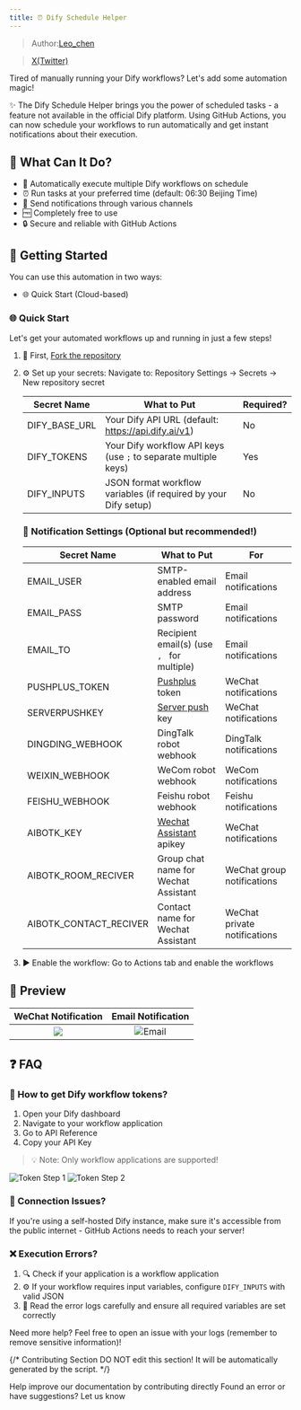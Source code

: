 ```yaml
---
title: ⏰ Dify Schedule Helper
---
```



> Author:[Leo_chen](https://github.com/leochen-g) 

> [X(Twitter)](https://x.com/leochen_code)

Tired of manually running your Dify workflows? Let's add some automation magic! 

✨ The Dify Schedule Helper brings you the power of scheduled tasks - a feature not available in the official Dify platform. Using GitHub Actions, you can now schedule your workflows to run automatically and get instant notifications about their execution.

## 🎯 What Can It Do?

- 🔄 Automatically execute multiple Dify workflows on schedule
- ⏰ Run tasks at your preferred time (default: 06:30 Beijing Time)
- 📱 Send notifications through various channels
- 🆓 Completely free to use
- 🔒 Secure and reliable with GitHub Actions

## 🚀 Getting Started

You can use this automation in two ways:
- 🌐 Quick Start (Cloud-based)

### 🌐 Quick Start

Let's get your automated workflows up and running in just a few steps!

1. 🍴 First, [Fork the repository](https://github.com/leochen-g/dify-schedule)

2. ⚙️ Set up your secrets:
   Navigate to: Repository Settings -> Secrets -> New repository secret

   | Secret Name | What to Put | Required? |
   |------------|-------------|-----------|
   | DIFY_BASE_URL | Your Dify API URL (default: https://api.dify.ai/v1) | No |
   | DIFY_TOKENS | Your Dify workflow API keys (use `;` to separate multiple keys) | Yes |
   | DIFY_INPUTS | JSON format workflow variables (if required by your Dify setup) | No |
   
   ### 📱 Notification Settings (Optional but recommended!)
   
   | Secret Name | What to Put | For |
   |------------|-------------|-----|
   | EMAIL_USER | SMTP-enabled email address | Email notifications |
   | EMAIL_PASS | SMTP password | Email notifications |
   | EMAIL_TO | Recipient email(s) (use `, ` for multiple) | Email notifications |
   | PUSHPLUS_TOKEN | [Pushplus](http://www.pushplus.plus/) token | WeChat notifications |
   | SERVERPUSHKEY | [Server push](https://sct.ftqq.com/) key | WeChat notifications |
   | DINGDING_WEBHOOK | DingTalk robot webhook | DingTalk notifications |
   | WEIXIN_WEBHOOK | WeCom robot webhook | WeCom notifications |
   | FEISHU_WEBHOOK | Feishu robot webhook | Feishu notifications |
   | AIBOTK_KEY | [Wechat Assistant](https://wechat.aibotk.com?r=dBL0Bn&f=difySchedule) apikey | WeChat notifications |
   | AIBOTK_ROOM_RECIVER | Group chat name for Wechat Assistant | WeChat group notifications |
   | AIBOTK_CONTACT_RECIVER | Contact name for Wechat Assistant | WeChat private notifications |

3. ▶️ Enable the workflow:
   Go to Actions tab and enable the workflows

## 📸 Preview

| WeChat Notification | Email Notification |
|:------------------:|:------------------:|
| <div class="image-side-by-side"><img src="https://assets-docs.dify.ai/dify-enterprise-mintlify/en/learn-more/use-cases/29a5c3cecfb51b03a810ff3cfc84824b.png" /></div> | ![Email](https://assets-docs.dify.ai/dify-enterprise-mintlify/en/learn-more/use-cases/e46b0c8b31e97d9c36c0f1ec260c3a4a.png) |

## ❓ FAQ

### 🔑 How to get Dify workflow tokens?

1. Open your Dify dashboard
2. Navigate to your workflow application
3. Go to API Reference
4. Copy your API Key

> 💡 Note: Only workflow applications are supported!

<div>
  <img
src="https://assets-docs.dify.ai/dify-enterprise-mintlify/en/learn-more/use-cases/3662df1a59acad8c27a716637512fe7b.png"
className="mx-auto"
alt="Token Step 1"
/>
  <img
src="https://assets-docs.dify.ai/dify-enterprise-mintlify/en/learn-more/use-cases/5e67ae283c36aba4bc36fc1187ecaacd.png"
className="mx-auto"
alt="Token Step 2"
/>
</div>

### 🚫 Connection Issues?

If you're using a self-hosted Dify instance, make sure it's accessible from the public internet - GitHub Actions needs to reach your server!

### ❌ Execution Errors?

1. 🔍 Check if your application is a workflow application
2. ⚙️ If your workflow requires input variables, configure `DIFY_INPUTS` with valid JSON
3. 📝 Read the error logs carefully and ensure all required variables are set correctly

Need more help? Feel free to open an issue with your logs (remember to remove sensitive information)!

{/*
Contributing Section
DO NOT edit this section!
It will be automatically generated by the script.
*/}

<CardGroup cols="2">
    <Card
        title="Edit this page"
        icon="pen-to-square"
        href="https://github.com/langgenius/dify-docs-mintlify/edit/main/en/learn-more/use-cases/how-to-creat-dify-schedule.mdx"
    >
        Help improve our documentation by contributing directly
    </Card>
    <Card
        title="Report an issue"
        icon="github"
        href="https://github.com/langgenius/dify-docs-mintlify/issues/new?title=Documentation%20Issue%3A%20o-creat-dify-sched&body=%23%23%20Issue%20Description%0A%3C%21--%20Please%20briefly%20describe%20the%20issue%20you%20found%20--%3E%0A%0A%23%23%20Page%20Link%0Ahttps%3A%2F%2Fgithub.com%2Flanggenius%2Fdify-docs-mintlify%2Fblob%2Fmain%2Fen/learn-more/use-cases%2Fhow-to-creat-dify-schedule.mdx%0A%0A%23%23%20Suggested%20Changes%0A%3C%21--%20If%20you%20have%20specific%20suggestions%20for%20changes%2C%20please%20describe%20them%20here%20--%3E%0A%0A%3C%21--%20Thank%20you%20for%20helping%20improve%20our%20documentation%21%20--%3E"
    >
        Found an error or have suggestions? Let us know
    </Card>
</CardGroup>
